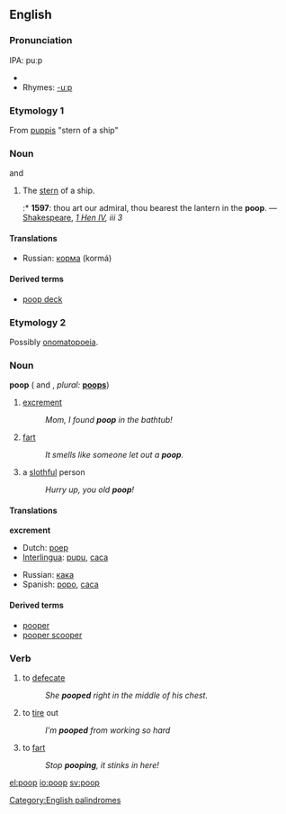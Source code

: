{{rfc|Need to be split by level-3 etymology headings. Each needs separate pronunciation section as homonym 2 uses a short oo in Australia but homonym 1 always uses long oo}}

==English==
[[Category:English palindromes]]

===Pronunciation===
IPA: puːp
*{{audio|En-ca-poop.ogg|Audio (CA)}}
*Rhymes: [[Rhymes:English:-uːp|-uːp]]

===Etymology 1===
From {{L.}} [[puppis]] "stern of a ship"

===Noun===
{{en-noun}}  {{uncountable}} and {{countable}}

# The [[stern]] of a ship.
#:* '''1597''': thou art our admiral, thou bearest the lantern in the '''poop'''. — [[Shakespeare]], ''[http://en.wikisource.org/wiki/The_First_Part_of_King_Henry_the_Fourth 1 Hen IV], iii 3''

====Translations====
*Russian: [[корма]] (kormá) {{f}}

====Derived terms====
*[[poop deck]]

===Etymology 2===
Possibly [[onomatopoeia]].

===Noun===
'''poop'''  ({{uncountable}} and {{countable}}, ''plural:'' '''[[poops]]''')

# [[excrement]]
#:''Mom, I found '''poop''' in the bathtub!''
# [[fart]]
#:''It smells like someone let out a '''poop'''.''
# a [[slothful]] person
#:''Hurry up, you old '''poop'''!'' 

====Translations====
'''excrement'''
{{top}}
*Dutch: [[poep]]
*[[Interlingua]]: [[pupu]], [[caca]]
{{mid}}
*Russian: [[кака#Russian|кака]] {{f}}
*Spanish: [[popo]], [[caca]]
{{bottom}}

====Derived terms====
* [[pooper]]
* [[pooper scooper]]

===Verb===
{{en-verb}}

# to [[defecate]]
#:''She '''pooped''' right in the middle of his chest.'' 
# to [[tire]] out
#:''I'm '''pooped''' from working so hard''
# to [[fart]]
#:''Stop '''pooping''', it stinks in here!''

[[el:poop]]
[[io:poop]]
[[sv:poop]]